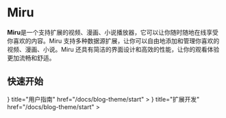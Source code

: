 
# Miru

**Miru**是一个支持扩展的视频、漫画、小说播放器，它可以让你随时随地在线享受你喜欢的内容。Miru 支持多种数据源扩展，让你可以自由地添加和管理你喜欢的视频、漫画、小说。Miru 还具有简洁的界面设计和高效的性能，让你的观看体验更加流畅和舒适。

## 快速开始

<Cards>
  <Card
    icon={
      <svg
        xmlns="http://www.w3.org/2000/svg"
        fill="none"
        viewBox="0 0 24 24"
        strokeWidth={1.5}
        stroke="currentColor"
        className="w-6 h-6"
      >
        <path
          strokeLinecap="round"
          strokeLinejoin="round"
          d="M8.25 4.5l7.5 7.5-7.5 7.5"
        />
      </svg>
    }
    title="用户指南"
    href="/docs/blog-theme/start"
  ></Card>
  <Card
    icon={
      <svg
        xmlns="http://www.w3.org/2000/svg"
        fill="none"
        viewBox="0 0 24 24"
        strokeWidth={1.5}
        stroke="currentColor"
        className="w-6 h-6"
      >
        <path
          strokeLinecap="round"
          strokeLinejoin="round"
          d="M8.25 4.5l7.5 7.5-7.5 7.5"
        />
      </svg>
    }
    title="扩展开发"
    href="/docs/blog-theme/start"
  ></Card>
</Cards>
